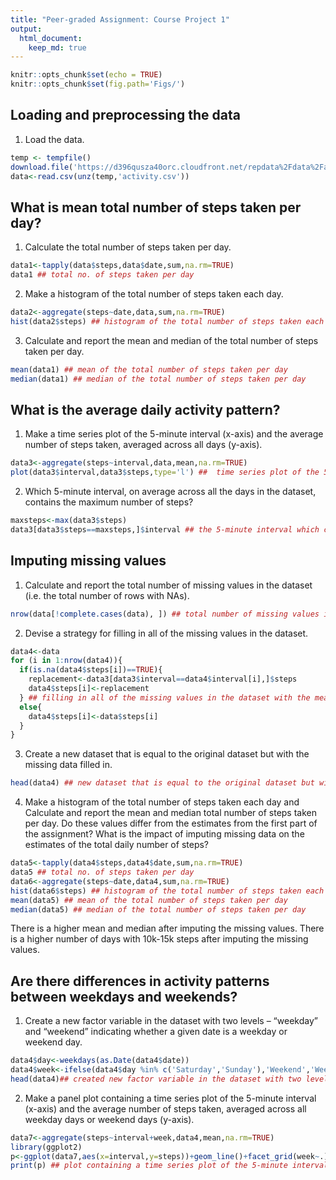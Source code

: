 ---
title: "Peer-graded Assignment: Course Project 1"
output: 
  html_document:
    keep_md: true
---

```{r setup, include=FALSE}
knitr::opts_chunk$set(echo = TRUE)
knitr::opts_chunk$set(fig.path='Figs/')
```

## Loading and preprocessing the data

1. Load the data. 

```{r}
temp <- tempfile()
download.file('https://d396qusza40orc.cloudfront.net/repdata%2Fdata%2Factivity.zip',temp)
data<-read.csv(unz(temp,'activity.csv'))
```

## What is mean total number of steps taken per day?

1. Calculate the total number of steps taken per day.

```{r}
data1<-tapply(data$steps,data$date,sum,na.rm=TRUE) 
data1 ## total no. of steps taken per day
```

2. Make a histogram of the total number of steps taken each day.

```{r}
data2<-aggregate(steps~date,data,sum,na.rm=TRUE)
hist(data2$steps) ## histogram of the total number of steps taken each day
```

3. Calculate and report the mean and median of the total number of steps taken per day.

```{r}
mean(data1) ## mean of the total number of steps taken per day 
median(data1) ## median of the total number of steps taken per day
```

## What is the average daily activity pattern?

1. Make a time series plot of the 5-minute interval (x-axis) and the average number of steps taken, averaged across all days (y-axis).

```{r}
data3<-aggregate(steps~interval,data,mean,na.rm=TRUE) 
plot(data3$interval,data3$steps,type='l') ##  time series plot of the 5-minute interval and the average number of steps taken, averaged across all days
```

2. Which 5-minute interval, on average across all the days in the dataset, contains the maximum number of steps?

```{r}
maxsteps<-max(data3$steps)
data3[data3$steps==maxsteps,]$interval ## the 5-minute interval which contains the maximum number of steps
```

## Imputing missing values

1. Calculate and report the total number of missing values in the dataset (i.e. the total number of rows with NAs).

```{r}
nrow(data[!complete.cases(data), ]) ## total number of missing values in the dataset
```

2. Devise a strategy for filling in all of the missing values in the dataset.

```{r}
data4<-data
for (i in 1:nrow(data4)){
  if(is.na(data4$steps[i])==TRUE){
    replacement<-data3[data3$interval==data4$interval[i],]$steps
    data4$steps[i]<-replacement
  } ## filling in all of the missing values in the dataset with the mean for that 5-minute interval
  else{
    data4$steps[i]<-data$steps[i]
  }
} 
```

3. Create a new dataset that is equal to the original dataset but with the missing data filled in.

```{r}
head(data4) ## new dataset that is equal to the original dataset but with the missing data filled in  
```

4. Make a histogram of the total number of steps taken each day and Calculate and report the mean and median total number of steps taken per day. Do these values differ from the estimates from the first part of the assignment? What is the impact of imputing missing data on the estimates of the total daily number of steps?

```{r}
data5<-tapply(data4$steps,data4$date,sum,na.rm=TRUE) 
data5 ## total no. of steps taken per day
data6<-aggregate(steps~date,data4,sum,na.rm=TRUE)
hist(data6$steps) ## histogram of the total number of steps taken each day
mean(data5) ## mean of the total number of steps taken per day 
median(data5) ## median of the total number of steps taken per day  
```
There is a higher mean and median after imputing the missing values.
There is a higher number of days with 10k-15k steps after imputing the missing values.

## Are there differences in activity patterns between weekdays and weekends?

1. Create a new factor variable in the dataset with two levels – “weekday” and “weekend” indicating whether a given date is a weekday or weekend day.

```{r}
data4$day<-weekdays(as.Date(data4$date))
data4$week<-ifelse(data4$day %in% c('Saturday','Sunday'),'Weekend','Weekday') 
head(data4)## created new factor variable in the dataset with two levels
```

2. Make a panel plot containing a time series plot of the 5-minute interval (x-axis) and the average number of steps taken, averaged across all weekday days or weekend days (y-axis). 

```{r}
data7<-aggregate(steps~interval+week,data4,mean,na.rm=TRUE)
library(ggplot2)
p<-ggplot(data7,aes(x=interval,y=steps))+geom_line()+facet_grid(week~.)+labs(x='Interval',y='Number of steps')
print(p) ## plot containing a time series plot of the 5-minute interval and the average number of steps taken
```